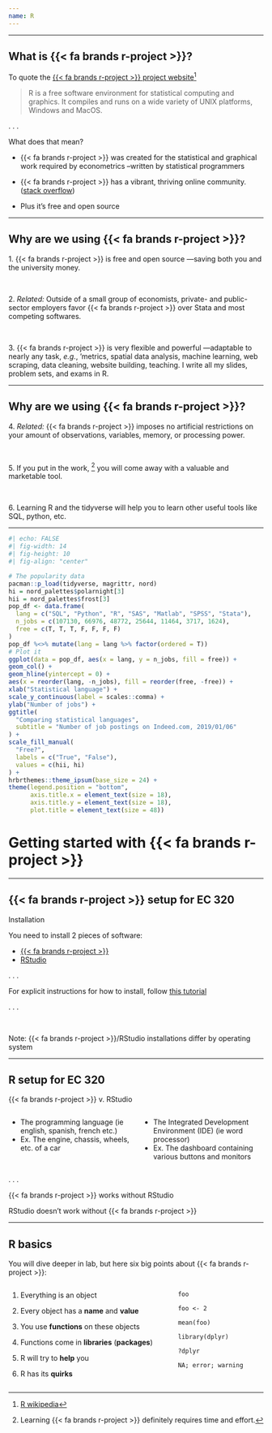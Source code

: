 ```yaml
---
name: R
---
```


---

## What is {{< fa brands r-project >}}?

To quote the [{{< fa brands r-project >}} project website](https://www.r-project.org)^[[[R]{.mono} wikipedia](https://en.wikipedia.org/wiki/R_(programming_language))]

> R is a free software environment for statistical computing and graphics.
> It compiles and runs on a wide variety of UNIX platforms, Windows and MacOS.

. . .

What does that mean?

- {{< fa brands r-project >}} was created for the statistical and graphical work required by econometrics
--written by statistical programmers

- {{< fa brands r-project >}} has a vibrant, thriving online community. 
([stack overflow](https://stackoverflow.com/questions/tagged/r))

- Plus it's [free]{.hi}  and [open source]{.hi}

---

## Why are we using {{< fa brands r-project >}}?

1\. {{< fa brands r-project >}} is [free]{.hi} and [open source]{.hi}
—saving both you and the university money.

<br>

2\. _Related:_ Outside of a small group of economists, private- and public-sector 
[employers favor {{< fa brands r-project >}}]{.blue} over [Stata]{.hi} and most competing softwares.

<br>

3\. {{< fa brands r-project >}} is very [flexible and powerful]{.hi}
—adaptable to nearly any task, 
_e.g._, 'metrics, spatial data analysis, machine learning, web scraping, data cleaning,
website building, teaching. 
I write all my slides, problem sets, and exams in [R]{.mono}.

---

## Why are we using {{< fa brands r-project >}}?

4\. _Related:_ {{< fa brands r-project >}} imposes [no artificial restrictions]{.hi} 
on your amount of observations, variables, memory, or processing power.

<br>

5\. If you put in the work,
^[Learning {{< fa brands r-project >}} definitely requires time and effort.] 
you will come away with a [valuable and marketable]{.hi} tool.

<br>

6\. Learning [R]{.mono} and the tidyverse will help you to learn other useful tools like 
SQL, python, etc.

---

```r
#| echo: FALSE
#| fig-width: 14
#| fig-height: 10
#| fig-align: "center"

# The popularity data
pacman::p_load(tidyverse, magrittr, nord)
hi = nord_palettes$polarnight[3]
hii = nord_palettes$frost[3] 
pop_df <- data.frame(
  lang = c("SQL", "Python", "R", "SAS", "Matlab", "SPSS", "Stata"),
  n_jobs = c(107130, 66976, 48772, 25644, 11464, 3717, 1624),
  free = c(T, T, T, F, F, F, F)
)
pop_df %<>% mutate(lang = lang %>% factor(ordered = T))
# Plot it
ggplot(data = pop_df, aes(x = lang, y = n_jobs, fill = free)) +
geom_col() +
geom_hline(yintercept = 0) +
aes(x = reorder(lang, -n_jobs), fill = reorder(free, -free)) +
xlab("Statistical language") +
scale_y_continuous(label = scales::comma) +
ylab("Number of jobs") +
ggtitle(
  "Comparing statistical languages",
  subtitle = "Number of job postings on Indeed.com, 2019/01/06"
) +
scale_fill_manual(
  "Free?",
  labels = c("True", "False"),
  values = c(hii, hi)
) +
hrbrthemes::theme_ipsum(base_size = 24) +
theme(legend.position = "bottom",
      axis.title.x = element_text(size = 18),
      axis.title.y = element_text(size = 18),
      plot.title = element_text(size = 48))
```

# Getting started with {{< fa brands r-project >}} {.inverse}

---

## {{< fa brands r-project >}} setup for EC 320

[Installation]{.hi}

You need to install [2]{.hi} pieces of software:

- [{{< fa brands r-project >}}](https://cran.r-project.org/)
- [[RStudio]{.hi}](https://posit.co/download/rstudio-desktop/)  

. . .

For explicit instructions for how to install, 
follow [this tutorial](https://learnr-examples.shinyapps.io/ex-setup-r/#section-welcome)  

. . .

<br>

[Note:]{.note} {{< fa brands r-project >}}/[RStudio]{.hi} installations differ by operating system

---

## [R]{.mono .realbig} setup for EC 320 

::: {.align-center}
{{< fa brands r-project >}} [v.]{.small} [RStudio]{.hi}
:::

:::: {.columns}

::: {.column width="50%"}
- The programming language (ie english, spanish, french etc.)
- [Ex.]{.ex} The engine, chassis, wheels, etc. of a car
:::

::: {.column width="50%"}
- The Integrated Development Environment (IDE) (ie word processor)
- [Ex.]{.ex} The dashboard containing various buttons and monitors

:::

::::

. . .

{{< fa brands r-project >}} works without [RStudio]{.hi}

[RStudio]{.hi} doesn't work without {{< fa brands r-project >}}

---

## R basics

You will dive deeper in lab, but here six big points about {{< fa brands r-project >}}:

:::: {.columns}

::: {.column width="65%"}

1. Everything is an [object]{.hi}

1. Every object has a __name__ and __value__

1. You use __functions__ on these objects

1. Functions come in __libraries__ (__packages__)

1. R will try to __help__ you

1. R has its __quirks__

:::

::: {.column width="35%"}

`foo`

`foo <- 2`

`mean(foo)`

`library(dplyr)`

`?dplyr`

`NA; error; warning`

:::

::::
